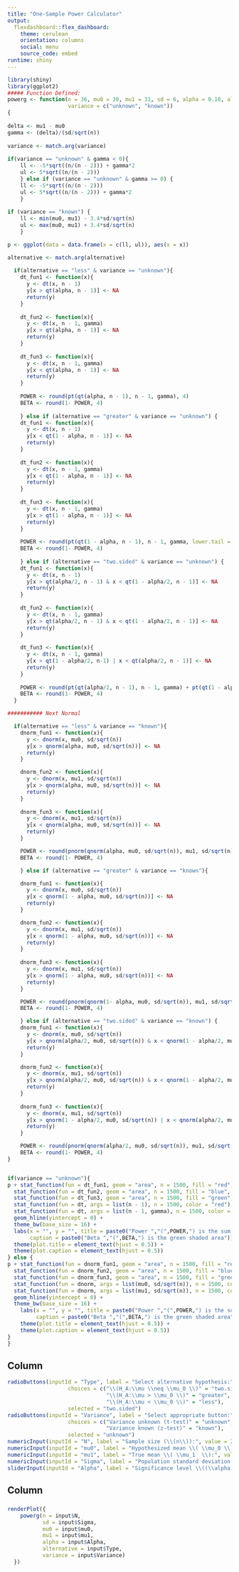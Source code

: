 ```yaml
---
title: "One-Sample Power Calculator"
output: 
  flexdashboard::flex_dashboard:
    theme: cerulean
    orientation: columns
    social: menu
    source_code: embed
runtime: shiny
---
```





```r
library(shiny)
library(ggplot2)
##### Function Defined:
powerg <- function(n = 36, mu0 = 30, mu1 = 31, sd = 6, alpha = 0.10, alternative = c("two.sided", "less", "greater"),
                   variance = c("unknown", "known"))
{
  
delta <- mu1 - mu0
gamma <- (delta)/(sd/sqrt(n))
  
variance <- match.arg(variance)
  
if(variance == "unknown" & gamma < 0){
    ll <- -5*sqrt((n/(n - 2))) + gamma*2
    ul <- 5*sqrt((n/(n - 2)))
    } else if (variance == "unknown" & gamma >= 0) { 
    ll <- -5*sqrt((n/(n - 2)))
    ul <- 5*sqrt((n/(n - 2))) + gamma*2
    } 
  
if (variance == "known") {
    ll <- min(mu0, mu1) - 3.4*sd/sqrt(n)
    ul <- max(mu0, mu1) + 3.4*sd/sqrt(n)
    }

p <- ggplot(data = data.frame(x = c(ll, ul)), aes(x = x))

alternative <- match.arg(alternative)
  
  if(alternative == "less" & variance == "unknown"){
    dt_fun1 <- function(x){
      y <- dt(x, n - 1)
      y[x > qt(alpha, n - 1)] <- NA
      return(y)
    }
  
    dt_fun2 <- function(x){
      y <- dt(x, n - 1, gamma)
      y[x > qt(alpha, n - 1)] <- NA
      return(y)
    }
    
    dt_fun3 <- function(x){
      y <- dt(x, n - 1, gamma)
      y[x < qt(alpha, n - 1)] <- NA
      return(y)
    }
    
    POWER <- round(pt(qt(alpha, n - 1), n - 1, gamma), 4)
    BETA <- round(1- POWER, 4)
    
    } else if (alternative == "greater" & variance == "unknown") {
    dt_fun1 <- function(x){
      y <- dt(x, n - 1)
      y[x < qt(1 - alpha, n - 1)] <- NA
      return(y)
    }
    
    dt_fun2 <- function(x){
      y <- dt(x, n - 1, gamma)
      y[x < qt(1 - alpha, n - 1)] <- NA
      return(y)
    }
    
    dt_fun3 <- function(x){
      y <- dt(x, n - 1, gamma)
      y[x > qt(1 - alpha, n - 1)] <- NA
      return(y)
    }
    
    POWER <- round(pt(qt(1 - alpha, n - 1), n - 1, gamma, lower.tail = FALSE), 4)
    BETA <- round(1- POWER, 4)
    
    } else if (alternative == "two.sided" & variance == "unknown") {
    dt_fun1 <- function(x){
      y <- dt(x, n - 1)
      y[x > qt(alpha/2, n - 1) & x < qt(1 - alpha/2, n - 1)] <- NA
      return(y)
    }
    
    dt_fun2 <- function(x){
      y <- dt(x, n - 1, gamma)
      y[x > qt(alpha/2, n - 1) & x < qt(1 - alpha/2, n - 1)] <- NA
      return(y)
    } 
    
    dt_fun3 <- function(x){
      y <- dt(x, n - 1, gamma)
      y[x > qt(1 - alpha/2, n-1) | x < qt(alpha/2, n - 1)] <- NA
      return(y)
    }
    
    POWER <- round(pt(qt(alpha/2, n - 1), n - 1, gamma) + pt(qt(1 - alpha/2, n - 1), n-1, gamma, lower.tail = FALSE), 4)
    BETA <- round(1- POWER, 4)
  }

########### Next Normal  

  if(alternative == "less" & variance == "known"){
    dnorm_fun1 <- function(x){
      y <- dnorm(x, mu0, sd/sqrt(n))
      y[x > qnorm(alpha, mu0, sd/sqrt(n))] <- NA
      return(y)
    }

    dnorm_fun2 <- function(x){
      y <- dnorm(x, mu1, sd/sqrt(n))
      y[x > qnorm(alpha, mu0, sd/sqrt(n))] <- NA
      return(y)
    }
    
    dnorm_fun3 <- function(x){
      y <- dnorm(x, mu1, sd/sqrt(n))
      y[x < qnorm(alpha, mu0, sd/sqrt(n))] <- NA
      return(y)
    }

    POWER <- round(pnorm(qnorm(alpha, mu0, sd/sqrt(n)), mu1, sd/sqrt(n)), 4)
    BETA <- round(1- POWER, 4)

    } else if (alternative == "greater" & variance == "known"){

    dnorm_fun1 <- function(x){
      y <- dnorm(x, mu0, sd/sqrt(n))
      y[x < qnorm(1 - alpha, mu0, sd/sqrt(n))] <- NA
      return(y)
    }

    dnorm_fun2 <- function(x){
      y <- dnorm(x, mu1, sd/sqrt(n))
      y[x < qnorm(1 - alpha, mu0, sd/sqrt(n))] <- NA
      return(y)
    }
    
    dnorm_fun3 <- function(x){
      y <- dnorm(x, mu1, sd/sqrt(n))
      y[x > qnorm(1 - alpha, mu0, sd/sqrt(n))] <- NA
      return(y)
    }

    POWER <- round(pnorm(qnorm(1- alpha, mu0, sd/sqrt(n)), mu1, sd/sqrt(n), lower.tail = FALSE), 4)
    BETA <- round(1- POWER, 4)

    } else if (alternative == "two.sided" & variance == "known") {
    dnorm_fun1 <- function(x){
      y <- dnorm(x, mu0, sd/sqrt(n))
      y[x > qnorm(alpha/2, mu0, sd/sqrt(n)) & x < qnorm(1 - alpha/2, mu0, sd/sqrt(n))] <- NA
      return(y)
    }

    dnorm_fun2 <- function(x){
      y <- dnorm(x, mu1, sd/sqrt(n))
      y[x > qnorm(alpha/2, mu0, sd/sqrt(n)) & x < qnorm(1 - alpha/2, mu0, sd/sqrt(n))] <- NA
      return(y)
    }
    
    dnorm_fun3 <- function(x){
      y <- dnorm(x, mu1, sd/sqrt(n))
      y[x > qnorm(1 - alpha/2, mu0, sd/sqrt(n)) | x < qnorm(alpha/2, mu0, sd/sqrt(n))] <- NA
      return(y)
    }

    POWER <- round(pnorm(qnorm(alpha/2, mu0, sd/sqrt(n)), mu1, sd/sqrt(n)) + pnorm(qnorm(1- alpha/2, mu0, sd/sqrt(n)), mu1, sd/sqrt(n), lower.tail = FALSE), 4)
    BETA <- round(1- POWER, 4)
}


if(variance == "unknown"){
p + stat_function(fun = dt_fun1, geom = "area", n = 1500, fill = "red", alpha = 0.95) +
  stat_function(fun = dt_fun2, geom = "area", n = 1500, fill = "blue", alpha = 0.4) +
  stat_function(fun = dt_fun3, geom = "area", n = 1500, fill = "green", alpha = 0.1) +
  stat_function(fun = dt, args = list(n - 1), n = 1500, color = "red") +
  stat_function(fun = dt, args = list(n - 1, gamma), n = 1500, color = "blue") +
  geom_hline(yintercept = 0) +
  theme_bw(base_size = 16) +
  labs(x = "", y = "", title = paste0("Power ","(",POWER,") is the sum of all blue and purple shaded areas"),
       caption = paste0("Beta ","(",BETA,") is the green shaded area")) +
  theme(plot.title = element_text(hjust = 0.5)) + 
  theme(plot.caption = element_text(hjust = 0.5))  
} else {
p + stat_function(fun = dnorm_fun1, geom = "area", n = 1500, fill = "red", alpha = 0.95) +
  stat_function(fun = dnorm_fun2, geom = "area", n = 1500, fill = "blue", alpha = 0.4) +
  stat_function(fun = dnorm_fun3, geom = "area", n = 1500, fill = "green", alpha = 0.1) +
  stat_function(fun = dnorm, args = list(mu0, sd/sqrt(n)), n = 1500, color = "red") +
  stat_function(fun = dnorm, args = list(mu1, sd/sqrt(n)), n = 1500, color = "blue") +
  geom_hline(yintercept = 0) +
  theme_bw(base_size = 16) +
    labs(x = "", y = "", title = paste0("Power ","(",POWER,") is the sum of all blue and purple shaded areas"),
         caption = paste0("Beta ","(",BETA,") is the green shaded area")) +
    theme(plot.title = element_text(hjust = 0.5)) + 
    theme(plot.caption = element_text(hjust = 0.5))  
}
}
```


Column {.sidebar}
-----------------


```r
radioButtons(inputId = "Type", label = "Select alternative hypothesis:", 
                   choices = c("\\(H_A:\\mu \\neq \\mu_0 \\)" = "two.sided",
                               "\\(H_A:\\mu > \\mu_0 \\)" = "greater",
                               "\\(H_A:\\mu < \\mu_0 \\)" = "less"),
                   selected = "two.sided")
radioButtons(inputId = "Variance", label = "Select appropriate button:", 
                   choices = c("Variance unknown (t-test)" = "unknown",
                               "Variance known (z-test)" = "known"),
                   selected = "unknown")
numericInput(inputId = "N", label = "Sample size (\\(n\\)):", value = 25, min = 3, max = 10000, step = 1)
numericInput(inputId = "mu0", label = "Hypothesized mean \\( \\mu_0 \\):", value = 30, min = -100000, max = 100000, step = 1)
numericInput(inputId = "mu1", label = "True mean \\( \\mu_1  \\):", value = 31, min = -100000, max = 100000, step = 1)
numericInput(inputId = "Sigma", label = "Population standard deviation \\((\\sigma)\\):", value = 1, min = 0.001, max = 100000, step = 1)
sliderInput(inputId = "Alpha", label = "Significance level \\((\\alpha)\\):", min = 0.001, max = 0.25, value = 0.05, step = 0.001)
```



Column
-------

### 

```r
renderPlot({
    powerg(n = input$N,
           sd = input$Sigma,
           mu0 = input$mu0,
           mu1 = input$mu1,
           alpha = input$Alpha,
           alternative = input$Type,
           variance = input$Variance)
  })
```


